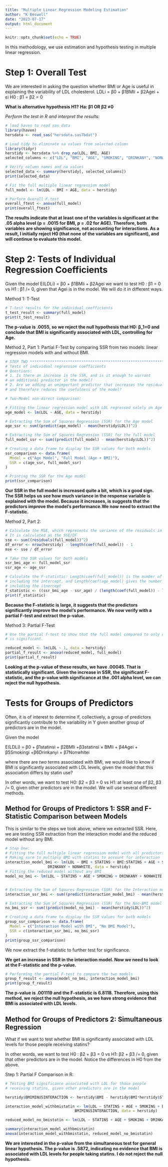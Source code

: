 ---
title: "Multiple Linear Regression Modeling Estimation"
author: "K Boswell"
date: "2023-07-17"
output: html_document
---

```{r setup, include=FALSE}
knitr::opts_chunk$set(echo = TRUE)
```

In this methodology, we use estimation and hypothesis testing in multiple linear regression. 

# Step 1: Overall Test
We are interested in asking the question whether BMI or Age is useful in explaining the variability of LDL cholesterol.
LDLi = β0 + β1BMIi + β2Agei + εi
H0 : β1 = β2 = 0

**What is alternative hypothesis H1?**
**Ha: β1 OR β2 ≠0**

*Perform the test in R and interpret the results:*
```{r}

# load haven to read sas data
library(haven)
hersdata <- read_sas("hersdata.sas7bdat")

# Load tidy to eliminate na values from selected column
library(tidyr)    
herstidy <- hersdata %>% drop_na(LDL, BMI, AGE)
selected_columns <- c("LDL", "BMI", "AGE", "SMOKING", "DRINKANY", "NONWHITE")

# Verify column names and na values
selected_data <- summary(herstidy[, selected_columns])
print(selected_data)

# Fit the full multiple linear regression model
full_model <- lm(LDL ~ BMI + AGE, data = herstidy)

# Perform Overall F-test
overall_ftest <- anova(full_model)
print(overall_ftest)
```
**The results indicate that at least one of the variables is significant at the .05 alpha level (p = .0015 for BMI, p = .02 for AGE). Therefore, both variables are showing significance, not accounting for interactions. As a result, I initially reject H0 (that none of the variables are significant), and will continue to evaluate this model.**

# Step 2: Tests of Individual Regression Coefficients

Given the model
E(LDLi) = β0 + β1BMIi + β2Agei
we want to test H0 : β1 = 0 vs H1 : β1 /= 0, given that Agei is in the model. We will do it in different ways.

Method 1: T-Test

```{r}
# T-test results for the individual coefficients
t_test_result <- summary(full_model)
print(t_test_result)
```
**The p-value is .0055, so we reject the null hypothesis that H0: β_1=0 and conclude that BMI is significantly associated with LDL, controlling for Age.**


Method 2, Part 1: Partial F-Test by comparing SSR from two models: linear regression models with and without BMI.

```{r}
# STEP TWO *********************************************************************
# Tests of individual regression coefficients
# Questions:
# 1. Is there an increase in the SSR, and is it enough to warrant 
# an additional predictor in the model?
# 2. Are we adding an unimportant predictor that increases the residual mean square
# and therefore reduces the usefulness of the model?

# Two-Model non-direct comparison:

# Fitting the linear regression model with LDL regressed solely on Age
age_model <- lm(LDL ~ AGE, data = herstidy)

# Extracting the Sum of Squares Regression (SSR) for the Age model
age_ssr <- sum((predict(age_model) - mean(herstidy$LDL))^2)

# Extracting the Sum of Squares Regression (SSR) for the full model
full_model_ssr <- sum((predict(full_model) - mean(herstidy$LDL))^2)

# Creating a data frame to display the SSR values for both models
ssr_comparison <- data.frame(
  Model = c("Age Model", "Full Model (Age + BMI)"),
  SSR = c(age_ssr, full_model_ssr)
)

# Printing the SSR for the Age model
print(ssr_comparison)
```

**Our SSR in the full model is increased quite a bit, which is a good sign. The SSR helps us see how much variance in the response variable is explained with the model. Because it increases, is suggests that the predictors improve the model's performance.We now need to extract the F-statistic. **

Method 2, Part 2:
```{r}

# Calculate the MSE, which represents the variance of the residuals in the full model.
# It is calculated as the SSE/DF
sse <- sum((residuals(full_model))^2)
df_error <- nrow(herstidy) - length(coef(full_model)) - 1
mse <- sse / df_error

# Take the SSR values for both models
ssr_bmi_age <- full_model_ssr
ssr_age <- age_ssr

# Calculate the F-statistic: Length(coef(full_model)) is the number of coefficients in the full model,
# including the intercept, and Length(coef(age_model) gives the number of coefficients in the age-only model,
# including the itnercept
f_statistic <- ((ssr_bmi_age - ssr_age) / (length(coef(full_model)) - length(coef(age_model)))) / mse
print(f_statistic)

```

**Because the F-statistic is large, it suggests that the predictors significantly improve the model's performance. We now verify with a partial F-test and extract the p-value.** 



Method 3: Partial F-Test

```{r}
# Use the partial f-test to show that the full model compared to only one variable
# is significant. 

reduced_model <- lm(LDL ~ 1, data = herstidy)
partial_f_result <- anova(reduced_model, full_model)
print(partial_f_result)
```

**Looking at the p-value of these results, we have .00045. That is statistically significant. Given the increase in SSR, the significant F-statistic, and the p-value with significance at the .001 alpha level, we can reject the null hypothesis.**

# Tests for Groups of Predictors

Often, it is of interest to determine if, collectively, a group of predictors significantly contribute to the variability in Y given another group of predictors are in the model.

Given the model

E(LDLi)  =  β0 + β1statinsi + β2BMIi +β3statinsi × BMIi + β4Agei + β5Smokingi +β6Drinkanyi + β7Nonwhitei

where there are *two* terms associated with BMI, we would like to know if BMI is significantly associated with LDL levels, given the model that this association differs by statin use?

In other words, we want to test H0: β2 = β3 = 0 vs H1: at least one of β2, β3 /= 0, given other predictors are in the model. We will use several different methods.

## Method for Groups of Predictors 1: SSR and F-Statistic Comparison between Models

This is similar to the steps we took above, where we extracted SSR. Here, we are testing SSR extraction from the interaction model and the reduced model without any BMI.

```{r}
# Step One:
# Fitting the full multiple linear regression model with all predictors of interest
# Making sure to multiply BMI with statins to account for interaction
interaction_model_bmi <- lm(LDL ~ BMI + STATINS + BMI:STATINS + AGE + SMOKING + 
                   DRINKANY + NONWHITE, data = herstidy)
# Fitting the reduced model without any BMI 
model_no_bmi <- lm(LDL ~ STATINS + AGE + SMOKING + DRINKANY + NONWHITE, data = herstidy)


# Extracting the Sum of Squares Regression (SSR) for the Interaction model
interaction_ssr_bmi <- sum((predict(interaction_model_bmi) - mean(herstidy$LDL))^2)

# Extracting the Sum of Squares Regression (SSR) for the Non-BMI model
no_bmi_ssr <- sum((predict(model_no_bmi) - mean(herstidy$LDL))^2)

# Creating a data frame to display the SSR values for both models
group_ssr_comparison <- data.frame(
  Model = c("Interaction Model with BMI", "No BMI Model"),
  SSR = c(interaction_ssr_bmi, no_bmi_ssr)
)
print(group_ssr_comparison)
```
We now extract the f-statistic to further test for significance.


**We get an increase in SSR in the interaction model. Now we need to look at the F-statistic and the p-value.**


```{r}
# Performing the partial F-test to compare the two models
group_f_result <- anova(model_no_bmi, interaction_model_bmi)
print(group_f_result)
```
**The p-value is .001119 and the F-statistic is 6.8118. Therefore, using this method, we reject the null hypothesis, as we have strong evidence that BMI is associated with LDL levels.**

## Method for Groups of Predictors 2: Simultaneous Regression

What if we want to test whether BMI is significantly associated with LDL levels for those people receiving statins?

In other words, we want to test H0 : β2 + β3 = 0 vs H1: β2 + β3 /= 0, given that other predictors are in the model. Notice the differences in H0 from the above.

Step 1: Partial F Comparison in R:

```{r}
# Testing BMI significance associated with LDL for those people
# receiving statins, given other predictors are in the model

herstidy$BMIMINUSINTERACTION <- herstidy$BMI - herstidy$BMI*herstidy$STATINS

interaction_model_withbmistatin <- lm(LDL ~ STATINS + AGE + SMOKING + DRINKANY + NONWHITE + STATINS:BMI +
                               BMIMINUSINTERACTION, data = herstidy)

reduced_model_no_bmistatin <- lm(LDL ~ STATINS + AGE + SMOKING + DRINKANY + NONWHITE + BMIMINUSINTERACTION, data = herstidy)

summary(interaction_model_withbmistatin)
anova(interaction_model_withbmistatin, reduced_model_no_bmistatin)

```

**We are interested in the p-value from the simultaneous test for general linear hypothesis. The p-value is .5872, indicating no evidence that BMI is associated with LDL levels for people taking statins. I do not reject the null hypothesis.**
